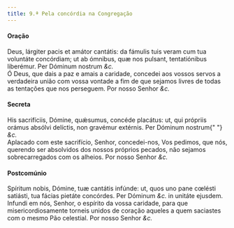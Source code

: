 ```yaml
---
title: 9.ª Pela concórdia na Congregação
---
```


<h4 class="text-center">Oração</h4>
<div class="container-fluid">
  <div class="row">
    <div class="col-6 dropcaps text-justify">
      Deus, lárgiter pacis et amátor cantátis: da fámulis tuis veram cum tua
      voluntáte concórdiam; ut ab ómnibus, quæ nos pulsant, tentatiónibus
      liberémur. Per Dóminum nostrum <em>&c.</em>
    </div>
    <div class="col-6 dropcaps text-justify">
      Ó Deus, que dais a paz e amais a caridade, concedei aos vossos servos a
      verdadeira união com vossa vontade a fim de que sejamos livres de todas as
      tentações que nos perseguem. Por nosso Senhor <em>&c.</em>
    </div>
  </div>
</div>

<h4 class="text-center">Secreta</h4>
<div class="container-fluid">
  <div class="row">
    <div class="col-6 dropcaps text-justify">
      His sacrifíciis, Dómine, quǽsumus, concéde placátus: ut, qui própriis
      orámus absólvi delíctis, non gravémur extérnis. Per Dóminum nostrum{" "}
      <em>&c.</em>
    </div>
    <div class="col-6 dropcaps text-justify">
      Aplacado com este sacrifício, Senhor, concedei-nos, Vos pedimos, que nós,
      querendo ser absolvidos dos nossos próprios pecados, não sejamos
      sobrecarregados com os alheios. Por nosso Senhor <em>&c.</em>
    </div>
  </div>
</div>

<h4 class="text-center">Postcomúnio</h4>
<div class="container-fluid">
  <div class="row">
    <div class="col-6 dropcaps text-justify">
      Spíritum nobis, Dómine, tuæ cantátis infúnde: ut, quos uno pane cœlésti
      satiásti, tua fácias pietáte concórdes. Per Dóminum <em>&c.</em> in
      unitáte ejusdem.
    </div>
    <div class="col-6 dropcaps text-justify">
      Infundi em nós, Senhor, o espírito da vossa caridade, para que
      misericordiosamente torneis unidos de coração aqueles a quem saciastes com
      o mesmo Pão celestial. Por nosso Senhor <em>&c.</em>
    </div>
  </div>
</div>
